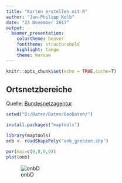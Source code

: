 ```yaml
---
title: "Karten erstellen mit R"
author: "Jan-Philipp Kolb"
date: "23 November 2017"
output: 
  beamer_presentation: 
    colortheme: beaver
    fonttheme: structurebold
    highlight: tango
    theme: Warsaw
---
```


```r
knitr::opts_chunk$set(echo = TRUE,cache=T)
```


## Ortsnetzbereiche

Quelle: [Bundesnetzagentur](https://www.bundesnetzagentur.de/DE/Sachgebiete/Telekommunikation/Unternehmen_Institutionen/Nummerierung/Rufnummern/ONRufnr/ON_Einteilung_ONB/ON_ONB_ONKz_ONBGrenzen_Basepage.html)

<!-- 
ggf. noch mal neu herunterladen
--> 

```r
setwd("D:/Daten/Daten/GeoDaten/")
```

```r
install.packages("maptools")
```


```r
library(maptools)
onb <- readShapePoly("onb_grenzen.shp")
```

```r
par(mai=c(0,0,0,0))
plot(onb)
```

![onbD](https://raw.githubusercontent.com/Japhilko/GeoData/master/data/figure/onbGermany.png)

